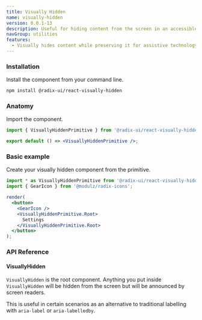 ```yaml
---
title: Visually Hidden
name: visually-hidden
version: 0.0.1-13
description: Useful for hiding content from the screen in an accessible way.
navGroup: utilities
features:
  - Visually hides content while preserving it for assistive technology.
---
```


### Installation

Install the component from your command line.

```bash
npm install @radix-ui/react-visually-hidden
```

### Anatomy

Import the component.

```jsx
import { VisuallyHiddenPrimitive } from '@radix-ui/react-visually-hidden';

export default () => <VisuallyHiddenPrimitive />;
```

### Basic example

Create your visually hidden component from the primitive.

```jsx live manual
import * as VisuallyHiddenPrimitive from '@radix-ui/react-visually-hidden';
import { GearIcon } from '@modulz/radix-icons';

render(
  <button>
    <GearIcon />
    <VisuallyHiddenPrimitive.Root>
      Settings
    </VisuallyHiddenPrimitive.Root>
  </button>
);
```

### API Reference

#### VisuallyHidden

`VisuallyHidden` is the root component. Anything you put inside `VisuallyHidden` will be hidden from the screen but will be announced by screen readers.

This is useful in certain scenarios as an alternative to traditional labelling with `aria-label` or `aria-labelledby`.

